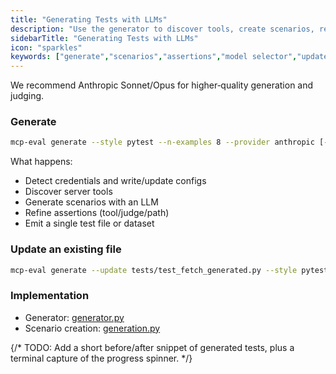 ```yaml
---
title: "Generating Tests with LLMs"
description: "Use the generator to discover tools, create scenarios, refine assertions, and emit tests or datasets."
sidebarTitle: "Generating Tests with LLMs"
icon: "sparkles"
keywords: ["generate","scenarios","assertions","model selector","update"]
---
```


We recommend Anthropic Sonnet/Opus for higher‑quality generation and judging.

### Generate

```bash
mcp-eval generate --style pytest --n-examples 8 --provider anthropic [--model ...]
```

What happens:
- Detect credentials and write/update configs
- Discover server tools
- Generate scenarios with an LLM
- Refine assertions (tool/judge/path)
- Emit a single test file or dataset

### Update an existing file

```bash
mcp-eval generate --update tests/test_fetch_generated.py --style pytest --n-examples 4
```

### Implementation

- Generator: [generator.py](https://github.com/lastmile-ai/mcp-eval/blob/main/src/mcp_eval/cli/generator.py)
- Scenario creation: [generation.py](https://github.com/lastmile-ai/mcp-eval/blob/main/src/mcp_eval/generation.py)

{/* TODO: Add a short before/after snippet of generated tests, plus a terminal capture of the progress spinner. */}


